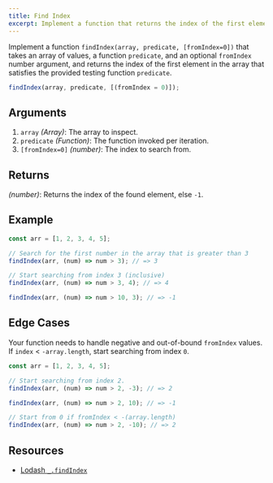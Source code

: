 ```yaml
---
title: Find Index
excerpt: Implement a function that returns the index of the first element in the array that satisfies the provided testing function
---
```


Implement a function `findIndex(array, predicate, [fromIndex=0])` that takes an array of values, a function `predicate`, and an optional `fromIndex` number argument, and returns the index of the first element in the array that satisfies the provided testing function `predicate`.

```js
findIndex(array, predicate, [(fromIndex = 0)]);
```

## Arguments

1. `array` _(Array)_: The array to inspect.
1. `predicate` _(Function)_: The function invoked per iteration.
1. `[fromIndex=0]` _(number)_: The index to search from.

## Returns

_(number)_: Returns the index of the found element, else `-1`.

## Example

```js
const arr = [1, 2, 3, 4, 5];

// Search for the first number in the array that is greater than 3
findIndex(arr, (num) => num > 3); // => 3

// Start searching from index 3 (inclusive)
findIndex(arr, (num) => num > 3, 4); // => 4

findIndex(arr, (num) => num > 10, 3); // => -1
```

## Edge Cases

Your function needs to handle negative and out-of-bound `fromIndex` values. If `index` < `-array.length`, start searching from index `0`.

```js
const arr = [1, 2, 3, 4, 5];

// Start searching from index 2.
findIndex(arr, (num) => num > 2, -3); // => 2

findIndex(arr, (num) => num > 2, 10); // => -1

// Start from 0 if fromIndex < -(array.length)
findIndex(arr, (num) => num > 2, -10); // => 2
```

## Resources

- [Lodash `_.findIndex`](https://lodash.com/docs/#findIndex)
